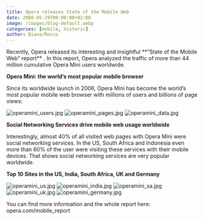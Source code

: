 ```yaml
---
title: Opera releases State of the Mobile Web
date: 2008-05-29T00:00:00+02:00
image: /images/blog-default.webp
categories: [mobile, historic]
author: Diana/Rocco
---
```


<div class="entry-content">
Recently, Opera released its interesting and insightful **“State of the Mobile Web” report** . In this report, Opera analyzed the traffic of more than 44 million cumulative Opera Mini users worldwide.

**Opera Mini: the world’s most popular mobile browser** 



Since its worldwide launch in 2006, Opera Mini has become the world’s most popular mobile web browser with millions of users and billions of page views:

<img src="http://pavingways.com/wp-content/uploads/operamini_users.thumbnail.jpg" alt="operamini_users.jpg" /> <img src="http://pavingways.com/wp-content/uploads/operamini_pages.thumbnail.jpg" alt="operamini_pages.jpg" /> <img src="http://pavingways.com/wp-content/uploads/operamini_data.thumbnail.jpg" alt="operamini_data.jpg" />

**Social Networking Services drive mobile web usage worldwide** 



Interestingly, almost 40% of all visited web pages with Opera Mini were social networking services. In the US, South Africa and Indonesia even more than 60% of the user were visiting these services with their mobile devices. That shows social networking services are very popular worldwide.

**Top 10 Sites in the US, India, South Africa, UK and Germany** 

<img src="http://pavingways.com/wp-content/uploads/operamini_us.thumbnail.jpg" alt="operamini_us.jpg" /> <img src="http://pavingways.com/wp-content/uploads/operamini_india.thumbnail.jpg" alt="operamini_india.jpg" /> <img src="http://pavingways.com/wp-content/uploads/operamini_sa.thumbnail.jpg" alt="operamini_sa.jpg" /> <img src="http://pavingways.com/wp-content/uploads/operamini_uk.thumbnail.jpg" alt="operamini_uk.jpg" /> <img src="http://pavingways.com/wp-content/uploads/operamini_germany.thumbnail.jpg" alt="operamini_germany.jpg" />



You can find more information and the whole report here: opera.com/mobile_report
</div>

